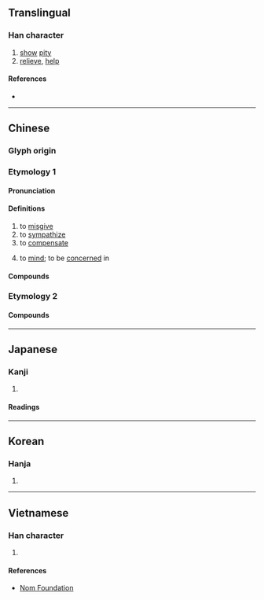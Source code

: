 {{also|賉|卹|䘏}}
{{character info}}
==Translingual==

===Han character===
{{Han char|rn=61|rad=心|as=06|sn=9|four=97010|canj=PHBT|ids=⿰忄血}}

# [[show]] [[pity]]
# [[relieve]], [[help]]

====References====
* {{Han ref|kx=0385.040|dkj=10583|dj=0715.220|hdz=42296.100|uh=6064|ud=24676|bh=ABF2|bd=44018}}

----

==Chinese==
{{zh-forms}}

===Glyph origin===
{{Han etym}}

===Etymology 1===

====Pronunciation====
{{zh-pron
|m=xù
|m-s=
|c=seot1
|c-t=
|g=
|h=pfs=sit
|j=
|mb=sṳ̆
|md=
|mn=sut
|mn-t=sug4
|w=
|x=
|mc=y
|oc=y
|cat=v
}}

====Definitions====
{{zh-hanzi}}

# to [[misgive]]
# to [[sympathize]]
# to [[compensate]]
# {{lb|zh|archaic}} to [[mind]]; to be [[concern]]ed in
#: {{zh-x|女{rǔ} 罪 之 不-恤，而 又 何 請 焉？不 速 死，司寇 將 至。|You '''show no concern''' over you own crimes, so what demands are there that are yours to make? In case you fail to bring about your own immediate death, the ''sikou'' is coming to take you in any moment.|ref=Zuozhuan}}

====Compounds====
{{zh-der|不恤|優恤|勤恤|周恤|國恤|嫠不恤緯|存恤|安富恤窮|安富恤貧|安民恤眾|恤事|恤刑|恤功|恤勞|恤嫠|恤孤|恤孤念寡|恤孤念苦|恤恤|恤然|恤病|恤老憐貧|恤貧|恤近忽遠|恤隱|恩恤|患難相恤|惠恤|憂國恤民|憐恤|憐貧恤老|憐貧恤苦|憫恤|振窮恤寡|撫孤恤寡|撫恤|收恤|救災恤患|敬老恤貧|欽恤|淹恤|畏天恤民|矜恤|矜貧恤獨|賑恤|軫恤|銜恤|順天恤民|顧恤|體恤}}

===Etymology 2===
{{zh-see|裇}}

====Compounds====
{{zh-der|恤衫|T恤}}

----

==Japanese==

===Kanji===
{{ja-kanji|grade=|rs=心06}}

# {{rfdef|ja|sort=心06}}

====Readings====
{{ja-readings
|goon=しゅち
|kanon=しゅつ
|kanyoon=じゅつ
|kun=あわ-れむ, うれ-える, めぐ-む
|nanori=めぐむ
}}

----

==Korean==

===Hanja===
{{ko-hanja|hangeul=휼|eumhun=|rv=hyul|mr=hyul|y=hyul}}

# {{rfdef|ko|sort=心06}}

----

==Vietnamese==

===Han character===
{{vi-readings|reading=tuất|rs=心06}}

# {{rfdef|vi|sort=心06}}

====References====
* [http://nomfoundation.org/common/nom_details.php?codepoint=6064 Nom Foundation]